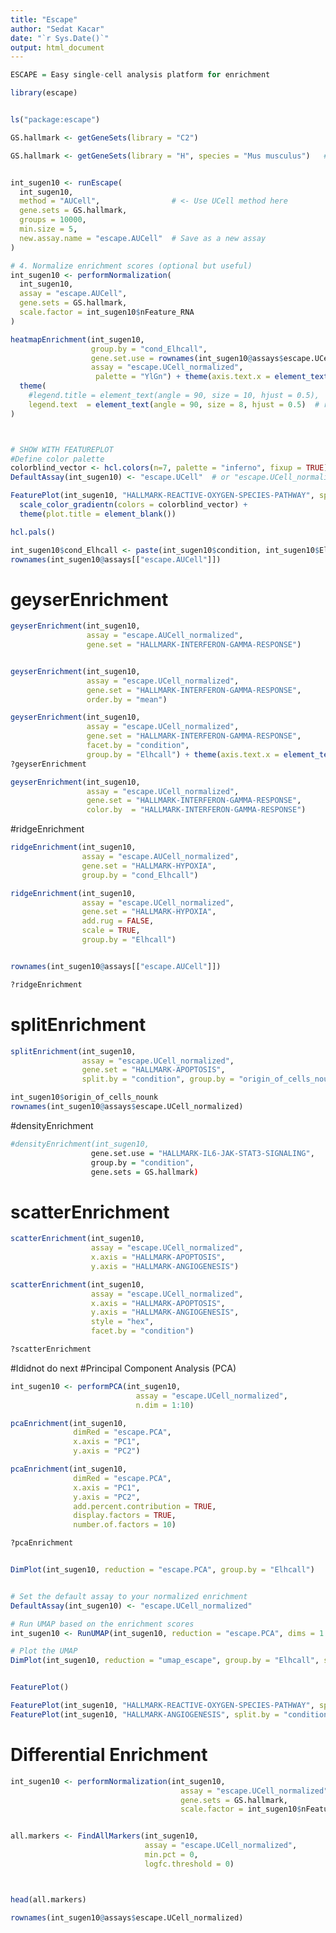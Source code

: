 ```yaml
---
title: "Escape"
author: "Sedat Kacar"
date: "`r Sys.Date()`"
output: html_document
---
```




```r
ESCAPE = Easy single-cell analysis platform for enrichment

library(escape)


ls("package:escape")

```
```r
GS.hallmark <- getGeneSets(library = "C2")
```

```r
GS.hallmark <- getGeneSets(library = "H", species = "Mus musculus")   # For mouse  


int_sugen10 <- runEscape(
  int_sugen10,
  method = "AUCell",                # <- Use UCell method here
  gene.sets = GS.hallmark,
  groups = 10000,
  min.size = 5,
  new.assay.name = "escape.AUCell"  # Save as a new assay
)

```


```r
# 4. Normalize enrichment scores (optional but useful)
int_sugen10 <- performNormalization(
  int_sugen10,
  assay = "escape.AUCell",
  gene.sets = GS.hallmark,
  scale.factor = int_sugen10$nFeature_RNA
)

```


```r

heatmapEnrichment(int_sugen10, 
                  group.by = "cond_Elhcall",
                  gene.set.use = rownames(int_sugen10@assays$escape.UCell)[3],
                  assay = "escape.UCell_normalized",
                   palette = "YlGn") + theme(axis.text.x = element_text(angle = 45, hjust = 1)) +
  theme(
    #legend.title = element_text(angle = 90, size = 10, hjust = 0.5),
    legend.text  = element_text(angle = 90, size = 8, hjust = 0.5)  # rotate tick labels
)



# SHOW WITH FEATUREPLOT
#Define color palette 
colorblind_vector <- hcl.colors(n=7, palette = "inferno", fixup = TRUE)
DefaultAssay(int_sugen10) <- "escape.UCell"  # or "escape.UCell_normalized" if you used normalization

FeaturePlot(int_sugen10, "HALLMARK-REACTIVE-OXYGEN-SPECIES-PATHWAY", split.by = "condition") +
  scale_color_gradientn(colors = colorblind_vector) +
  theme(plot.title = element_blank())

hcl.pals()

int_sugen10$cond_Elhcall <- paste(int_sugen10$condition, int_sugen10$Elhcall)
rownames(int_sugen10@assays[["escape.AUCell"]])

```

# geyserEnrichment
```r
geyserEnrichment(int_sugen10, 
                 assay = "escape.AUCell_normalized",
                 gene.set = "HALLMARK-INTERFERON-GAMMA-RESPONSE")


geyserEnrichment(int_sugen10, 
                 assay = "escape.UCell_normalized",
                 gene.set = "HALLMARK-INTERFERON-GAMMA-RESPONSE", 
                 order.by = "mean") 

geyserEnrichment(int_sugen10, 
                 assay = "escape.UCell_normalized",
                 gene.set = "HALLMARK-INTERFERON-GAMMA-RESPONSE", 
                 facet.by = "condition",
                 group.by = "Elhcall") + theme(axis.text.x = element_text(angle = 45, hjust = 1))
?geyserEnrichment

geyserEnrichment(int_sugen10, 
                 assay = "escape.UCell_normalized",
                 gene.set = "HALLMARK-INTERFERON-GAMMA-RESPONSE", 
                 color.by  = "HALLMARK-INTERFERON-GAMMA-RESPONSE")
```



#ridgeEnrichment
```r

ridgeEnrichment(int_sugen10, 
                assay = "escape.AUCell_normalized",
                gene.set = "HALLMARK-HYPOXIA",
                group.by = "cond_Elhcall") 

ridgeEnrichment(int_sugen10, 
                assay = "escape.UCell_normalized",
                gene.set = "HALLMARK-HYPOXIA",
                add.rug = FALSE,
                scale = TRUE,
                group.by = "Elhcall")


rownames(int_sugen10@assays[["escape.AUCell"]])

?ridgeEnrichment
```

# splitEnrichment

```r
splitEnrichment(int_sugen10, 
                assay = "escape.UCell_normalized",
                gene.set = "HALLMARK-APOPTOSIS", 
                split.by = "condition", group.by = "origin_of_cells_nounk") + theme(axis.text.x = element_text(angle = 45, hjust = 1))

int_sugen10$origin_of_cells_nounk
rownames(int_sugen10@assays$escape.UCell_normalized)
```

#densityEnrichment

```r
#densityEnrichment(int_sugen10, 
                  gene.set.use = "HALLMARK-IL6-JAK-STAT3-SIGNALING", 
                  group.by = "condition",
                  gene.sets = GS.hallmark)
```


# scatterEnrichment


```r
scatterEnrichment(int_sugen10, 
                  assay = "escape.UCell_normalized",
                  x.axis = "HALLMARK-APOPTOSIS",
                  y.axis = "HALLMARK-ANGIOGENESIS")

scatterEnrichment(int_sugen10, 
                  assay = "escape.UCell_normalized",
                  x.axis = "HALLMARK-APOPTOSIS",
                  y.axis = "HALLMARK-ANGIOGENESIS", 
                  style = "hex",
                  facet.by = "condition")

?scatterEnrichment
```

#Ididnot do next 
#Principal Component Analysis (PCA)


```r
int_sugen10 <- performPCA(int_sugen10, 
                            assay = "escape.UCell_normalized",
                            n.dim = 1:10)

pcaEnrichment(int_sugen10, 
              dimRed = "escape.PCA",
              x.axis = "PC1",
              y.axis = "PC2")

pcaEnrichment(int_sugen10, 
              dimRed = "escape.PCA",
              x.axis = "PC1",
              y.axis = "PC2",
              add.percent.contribution = TRUE,
              display.factors = TRUE,
              number.of.factors = 10)

?pcaEnrichment


DimPlot(int_sugen10, reduction = "escape.PCA", group.by = "Elhcall")


# Set the default assay to your normalized enrichment
DefaultAssay(int_sugen10) <- "escape.UCell_normalized"

# Run UMAP based on the enrichment scores
int_sugen10 <- RunUMAP(int_sugen10, reduction = "escape.PCA", dims = 1:10, reduction.name = "umap_escape")

# Plot the UMAP
DimPlot(int_sugen10, reduction = "umap_escape", group.by = "Elhcall", split.by = "condition") + NoLegend()  # Replace 'Elhcall' with your grouping column


FeaturePlot()

FeaturePlot(int_sugen10, "HALLMARK-REACTIVE-OXYGEN-SPECIES-PATHWAY", split.by = "condition", reduction = "umap_escape")
FeaturePlot(int_sugen10, "HALLMARK-ANGIOGENESIS", split.by = "condition", reduction = "umap_escape")

```

# Differential Enrichment


```r
int_sugen10 <- performNormalization(int_sugen10, 
                                      assay = "escape.UCell_normalized", 
                                      gene.sets = GS.hallmark, 
                                      scale.factor = int_sugen10$nFeature_RNA)


all.markers <- FindAllMarkers(int_sugen10, 
                              assay = "escape.UCell_normalized", 
                              min.pct = 0,
                              logfc.threshold = 0)



head(all.markers)

rownames(int_sugen10@assays$escape.UCell_normalized)

```

